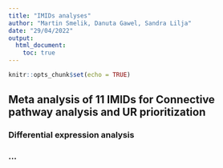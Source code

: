 ```yaml
---
title: "IMIDs analyses"
author: "Martin Smelik, Danuta Gawel, Sandra Lilja"
date: "29/04/2022"
output: 
  html_document:
    toc: true
---
```


```r
knitr::opts_chunk$set(echo = TRUE)
```

## Meta analysis of 11 IMIDs for Connective pathway analysis and UR prioritization

### Differential expression analysis

### ...


